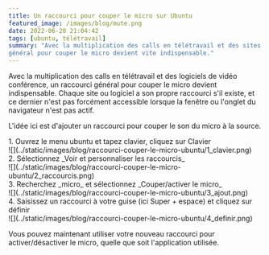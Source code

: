```yaml
---
title: Un raccourci pour couper le micro sur Ubuntu
featured_image: /images/blog/mute.png
date: 2022-06-20 21:04:42
tags: [ubuntu, télétravail]
summary: "Avec la multiplication des calls en télétravail et des sites ou logiciels de vidéo conférence, un raccourci
général pour couper le micro devient vite indispensable."
---
```


Avec la multiplication des calls en télétravail et des logiciels de vidéo conférence, un raccourci général pour couper
le micro devient indispensable. Chaque site ou logiciel a son propre raccourci s'il existe, et ce dernier n'est pas
forcément accessible lorsque la fenêtre ou l'onglet du navigateur n'est pas actif.

L'idée ici est d'ajouter un raccourci pour couper le son du micro à la source.

<div class="text-xl">
  <span class="text-primary-500 dark:text-primary-400">1.</span> Ouvrez le menu ubuntu et tapez
  clavier, cliquez sur Clavier
</div>
![](../static/images/blog/raccourci-couper-le-micro-ubuntu/1_clavier.png)

<div class="text-xl">
  <span class="text-primary-500 dark:text-primary-400">2.</span> Sélectionnez _Voir et personnaliser
  les raccourcis_
</div>
![](../static/images/blog/raccourci-couper-le-micro-ubuntu/2_raccourcis.png)

<div class="text-xl">
  <span class="text-primary-500 dark:text-primary-400">3.</span> Recherchez _micro_ et sélectionnez
  _Couper/activer le micro_
</div>
![](../static/images/blog/raccourci-couper-le-micro-ubuntu/3_ajout.png)

<div class="text-xl">
  <span class="text-primary-500 dark:text-primary-400">4.</span> Saisissez un raccourci à votre
  guise (ici Super + espace) et cliquez sur définir
</div>
![](../static/images/blog/raccourci-couper-le-micro-ubuntu/4_definir.png)

Vous pouvez maintenant utiliser votre nouveau raccourci pour activer/désactiver le micro, quelle que soit l'application
utilisée.
